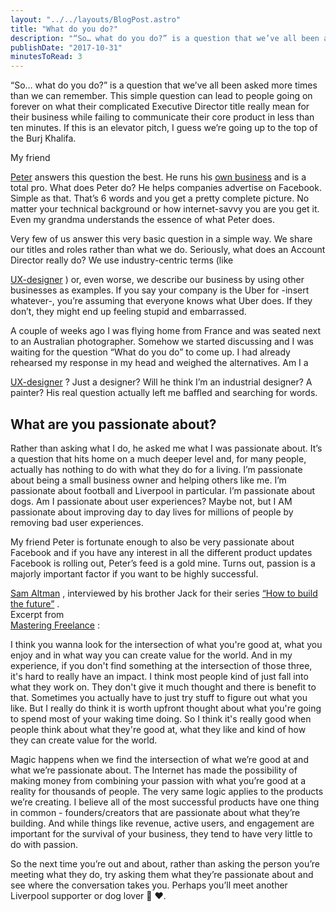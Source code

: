 ```yaml
---
layout: "../../layouts/BlogPost.astro"
title: "What do you do?"
description: "“So… what do you do?” is a question that we’ve all been asked more times than we can remember. This simple question can lead to people going on forever on what their complicated Executive Director title really mean for their business while failing to communicate their core product in less than ten minutes. If this is an elevator pitch, I guess we’re going up to the top of the Burj Khalifa.\n\n\nMy friend Peter answers this question the best. He runs his own business and is a total pro. What does Pe"
publishDate: "2017-10-31"
minutesToRead: 3
---
```


<p>“So… what do you do?” is a question that we’ve all been asked more times than we can remember. This simple question can lead to people going on forever on what their complicated Executive Director title really mean for their business while failing to communicate their core product in less than ten minutes. If this is an elevator pitch, I guess we’re going up to the top of the Burj Khalifa.</p>
<p>My friend </p>
<a href="https://twitter.com/peterrosdahl?ref="antonsten".com">Peter</a>
 answers this question the best. He runs his 
<a href="http://adorable.se/?ref="antonsten".com">own business</a>
 and is a total pro. What does Peter do? He helps companies advertise on Facebook. Simple as that. That’s 6 words and you get a pretty complete picture. No matter your technical background or how internet-savvy you are you get it. Even my grandma understands the essence of what Peter does.</p>
<p>Very few of us answer this very basic question in a simple way. We share our titles and roles rather than what we do. Seriously, what does an Account Director really do? We use industry-centric terms (like </p>
<a href="https://antonsten.com/ux-designer/?ref="antonsten".com">UX-designer</a>
 ) or, even worse, we describe our business by using other businesses as examples. If you say your company is the Uber for -insert whatever-, you’re assuming that everyone knows what Uber does. If they don’t, they might end up feeling stupid and embarrassed.</p>
<p>A couple of weeks ago I was flying home from France and was seated next to an Australian photographer. Somehow we started discussing and I was waiting for the question “What do you do” to come up. I had already rehearsed my response in my head and weighed the alternatives. Am I a </p>
<a href="https://antonsten.com/ux-designer/?ref="antonsten".com">UX-designer</a>
 ? Just a designer? Will he think I’m an industrial designer? A painter? His real question actually left me baffled and searching for words.</p>
<h2 id="what-are-you-passionate-about">What are you passionate about?</h>
</h2>
<p>Rather than asking what I do, he asked me what I was passionate about. It’s a question that hits home on a much deeper level and, for many people, actually has nothing to do with what they do for a living. I’m passionate about being a small business owner and helping others like me. I’m passionate about football and Liverpool in particular. I’m passionate about dogs. Am I passionate about user experiences? Maybe not, but I AM passionate about improving day to day lives for millions of people by removing bad user experiences.</p>
<p>My friend Peter is fortunate enough to also be very passionate about Facebook and if you have any interest in all the different product updates Facebook is rolling out, Peter’s feed is a gold mine. Turns out, passion is a majorly important factor if you want to be highly successful.</p>
<a href="http://blog.samaltman.com/?ref="antonsten".com">Sam Altman</a>
 , interviewed by his brother Jack for their series 
<a href="https://blog.ycombinator.com/category/how-to-build-the-future/?ref="antonsten".com">“How to build the future”</a>
 . 
<br> Excerpt from </br>
<a href="https://antonsten.com/books/masteringfreelance/?ref="antonsten".com">Mastering Freelance</a>
 :</p>
<div class="blockquote">
</div>
<div>
<p>I think you wanna look for the intersection of what you're good at, what you enjoy and in what way you can create value for the world. And in my experience, if you don't find something at the intersection of those three, it's hard to really have an impact. I think most people kind of just fall into what they work on. They don't give it much thought and there is benefit to that. Sometimes you actually have to just try stuff to figure out what you like. But I really do think it is worth upfront thought about what you're going to spend most of your waking time doing. So I think it's really good when people think about what they're good at, what they like and kind of how they can create value for the world. </p>
</div>
<p>Magic happens when we find the intersection of what we’re good at and what we’re passionate about. The Internet has made the possibility of making money from combining your passion with what you’re good at a reality for thousands of people. The very same logic applies to the products we’re creating. I believe all of the most successful products have one thing in common - founders/creators that are passionate about what they’re building. And while things like revenue, active users, and engagement are important for the survival of your business, they tend to have very little to do with passion.</p>
<p>So the next time you’re out and about, rather than asking the person you’re meeting what they do, try asking them what they’re passionate about and see where the conversation takes you. Perhaps you’ll meet another Liverpool supporter or dog lover 🐶 ❤️.</p>
